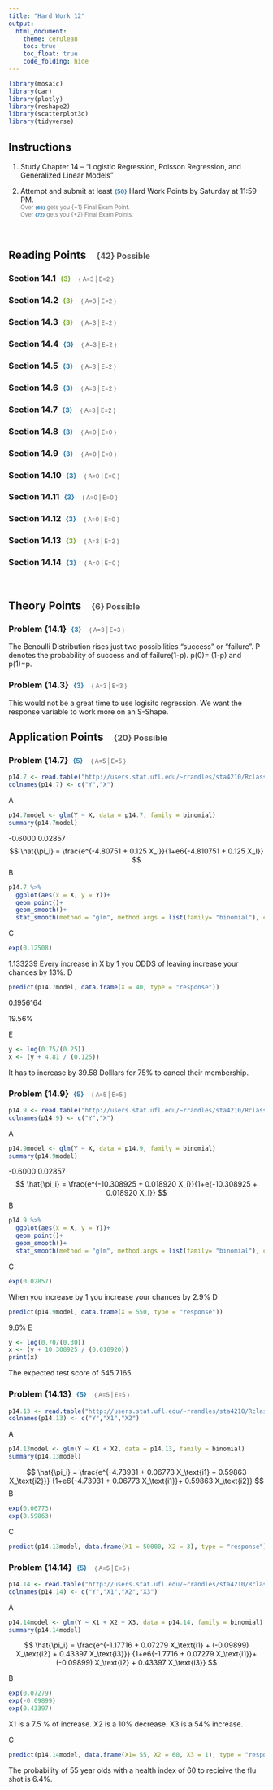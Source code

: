 ```yaml
---
title: "Hard Work 12"
output: 
  html_document:
    theme: cerulean
    toc: true
    toc_float: true
    code_folding: hide
---
```


```r
library(mosaic)
library(car)
library(plotly)
library(reshape2)
library(scatterplot3d)
library(tidyverse)
```

<style>

</style>

## Instructions

1. Study Chapter 14 -- "Logistic Regression, Poisson Regression, and Generalized Linear Models"    

2. Attempt and submit at least <span id=points style="padding-left:0px;">{50}</span> Hard Work Points by Saturday at 11:59 PM.    
<span id=note>Over <span id=points style="padding-left:0px;">{66}</span> gets you {+1} Final Exam Point.</span>    
<span id=note>Over <span id=points style="padding-left:0px;">{72}</span> gets you {+2} Final Exam Points.</span>    


\


## Reading Points <span id=headpoints>{42} Possible</span>

### Section 14.1 <span id=recpoints>{3}</span><span id=report>{ A=3 | E=2 }</span>

### Section 14.2 <span id=recpoints>{3}</span><span id=report>{ A=3 | E=2 }</span>

### Section 14.3 <span id=recpoints>{3}</span><span id=report>{ A=3 | E=2 }</span>

### Section 14.4 <span id=points>{3}</span><span id=report>{ A=3 | E=2 }</span>

### Section 14.5 <span id=points>{3}</span><span id=report>{ A=3 | E=2 }</span>

### Section 14.6 <span id=points>{3}</span><span id=report>{ A=3 | E=2 }</span>

### Section 14.7 <span id=points>{3}</span><span id=report>{ A=3 | E=2 }</span>

### Section 14.8 <span id=points>{3}</span><span id=report>{ A=0 | E=0 }</span>

### Section 14.9 <span id=points>{3}</span><span id=report>{ A=0 | E=0 }</span>

### Section 14.10 <span id=points>{3}</span><span id=report>{ A=0 | E=0 }</span>

### Section 14.11 <span id=points>{3}</span><span id=report>{ A=0 | E=0 }</span>

### Section 14.12 <span id=points>{3}</span><span id=report>{ A=0 | E=0 }</span>

### Section 14.13 <span id=recpoints>{3}</span><span id=report>{ A=3 | E=2 }</span>

### Section 14.14 <span id=points>{3}</span><span id=report>{ A=0 | E=0 }</span>


\





## Theory Points <span id=headpoints>{6} Possible</span>

### Problem {14.1} <span id=points>{3}</span><span id=report>{ A=3 | E=3 }</span>

The Benoulli Distribution rises just two possibilities "success" or "failure".
P denotes the probability of success and of failure(1-p). p(0)= (1-p) and p(1)=p.

### Problem {14.3} <span id=points>{3}</span><span id=report>{ A=3 | E=3 }</span>

This would not be a great time to use logisitc regression. We want the response variable to work more on an S-Shape. 

## Application Points <span id=headpoints>{20} Possible</span>


### Problem {14.7} <span id=points>{5}</span><span id=report>{ A=5 | E=5 }</span>
```r
p14.7 <- read.table("http://users.stat.ufl.edu/~rrandles/sta4210/Rclassnotes/data/textdatasets/KutnerData/Chapter%2014%20Data%20Sets/CH14PR07.txt", header = FALSE)
colnames(p14.7) <- c("Y","X")

```
A
```r
p14.7model <- glm(Y ~ X, data = p14.7, family = binomial)
summary(p14.7model)
```
-0.6000
0.02857
$$
\hat{\pi_i} = \frac{e^{-4.80751 + 0.125 X_i}}{1+e6{-4.810751 + 0.125 X_I}}
$$
B
```r
p14.7 %>% 
  ggplot(aes(x = X, y = Y))+
  geom_point()+
  geom_smooth()+
  stat_smooth(method = "glm", method.args = list(family= "binomial"), col = "green")
```

C
```r
exp(0.12508)
```
1.133239
Every increase in X by 1 you ODDS of leaving increase your chances by 13%. 
D
```r
predict(p14.7model, data.frame(X = 40, type = "response"))
```
0.1956164 

19.56%

E
```r
y <- log(0.75/(0.25))
x <- (y + 4.81 / (0.125))
```

It has to increase by 39.58 Dolllars for 75% to cancel their membership. 

### Problem {14.9} <span id=points>{5}</span><span id=report>{ A=5 | E=5 }</span>
```r
p14.9 <- read.table("http://users.stat.ufl.edu/~rrandles/sta4210/Rclassnotes/data/textdatasets/KutnerData/Chapter%2014%20Data%20Sets/CH14PR09.txt", header = FALSE)
colnames(p14.9) <- c("Y","X")

```
A
```r
p14.9model <- glm(Y ~ X, data = p14.9, family = binomial)
summary(p14.9model)
```
-0.6000
0.02857
$$
\hat{\pi_i} = \frac{e^{-10.308925 + 0.018920 X_i}}{1+e{-10.308925 + 0.018920 X_I}}
$$
B
```r
p14.9 %>% 
  ggplot(aes(x = X, y = Y))+
  geom_point()+
  geom_smooth()+
  stat_smooth(method = "glm", method.args = list(family= "binomial"), col = "green")
```

C
```r
exp(0.02857)
```
When you increase by 1 you increase your chances by 2.9%
D
```r
predict(p14.9model, data.frame(X = 550, type = "response"))
```
9.6%
E
```r
y <- log(0.70/(0.30))
x <- (y + 10.308925 / (0.018920))
print(x)
```
The expected test score of 545.7165.



### Problem {14.13} <span id=points>{5}</span><span id=report>{ A=5 | E=5 }</span>
```r
p14.13 <- read.table("http://users.stat.ufl.edu/~rrandles/sta4210/Rclassnotes/data/textdatasets/KutnerData/Chapter%2014%20Data%20Sets/CH14PR13.txt", header = FALSE)
colnames(p14.13) <- c("Y","X1","X2")

```

A
```r
p14.13model <- glm(Y ~ X1 + X2, data = p14.13, family = binomial)
summary(p14.13model)
```
$$
\hat{\pi_i} = \frac{e^{-4.73931 + 0.06773 X_\text{i1} + 0.59863 X_\text{i2}}} {1+e6{-4.73931 + 0.06773 X_\text{i1}}+ 0.59863 X_\text{i2}} 
$$
B

```r
exp(0.06773)
exp(0.59863)
```
C
```r
predict(p14.13model, data.frame(X1 = 50000, X2 = 3), type = "response")
```

### Problem {14.14} <span id=points>{5}</span><span id=report>{ A=5 | E=5 }</span>
```r
p14.14 <- read.table("http://users.stat.ufl.edu/~rrandles/sta4210/Rclassnotes/data/textdatasets/KutnerData/Chapter%2014%20Data%20Sets/CH14PR14.txt", header = FALSE)
colnames(p14.14) <- c("Y","X1","X2","X3")
```
A
```r

p14.14model <- glm(Y ~ X1 + X2 + X3, data = p14.14, family = binomial)
summary(p14.14model)
```
$$
\hat{\pi_i} = \frac{e^{-1.17716 + 0.07279 X_\text{i1} + (-0.09899) X_\text{i2} + 0.43397 X_\text{i3}}} {1+e6{-1.7716 + 0.07279 X_\text{i1}}+ (-0.09899) X_\text{i2} + 0.43397 X_\text{i3}} 
$$



B
```r
exp(0.07279)
exp(-0.09899)
exp(0.43397)

```
X1 is a 7.5 % of increase.
X2 is a 10% decrease.
X3 is a 54% increase. 


C
```r
predict(p14.14model, data.frame(X1= 55, X2 = 60, X3 = 1), type = "response")
```

The probability of 55 year olds with a health index of 60 to recieive the flu shot is 6.4%. 

<style>
#points {
  font-size:.8em;
  padding-left:5px;
  font-weight:bold; 
  color:#317eac;
}

#recpoints {
  font-size:.8em;
  padding-left:5px;
  font-weight:bold; 
  color:#7eac31;
}


#rrecpoints {
  font-size:1em;
  padding-left:5px;
  font-weight:bold; 
  color:#7eac31;
}

#datalink {
  font-size:.5em;
  color:#317eac;
  padding-left:5px;
}

#headnote {
  font-size:.6em;
  color:#787878;
}

#note {
  font-size:.8em;
  color:#787878;
}

#headpoints {
 font-size:12pt;
 color: #585858; 
 padding-left: 15px;
}



#report {
  font-size:.7em;
  padding-left:15px;
  font-weight:normal; 
  color:#5a5a5a;
}


</style>


<footer>
</footer>



 

 

 

 
